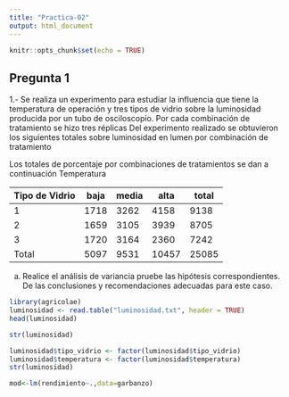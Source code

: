 ```yaml
---
title: "Practica-02"
output: html_document
---
```


```r
knitr::opts_chunk$set(echo = TRUE)
```

## Pregunta 1
1.- Se realiza un experimento para estudiar la influencia que tiene la temperatura de operación y tres tipos de vidrio sobre la luminosidad producida por un tubo de osciloscopio. Por cada combinación de tratamiento se hizo tres réplicas Del experimento realizado se obtuvieron los siguientes totales sobre luminosidad en lumen por combinación de tratamiento

Los totales de porcentaje por combinaciones de tratamientos se dan a continuación Temperatura

Tipo de Vidrio	 | baja | media | alta | total
-----------------|------|-------|------|-------
         1       |  1718|  3262 |  4158|  9138
         2       |  1659|  3105 |  3939|  8705
         3       |  1720|  3164 |  2360|  7242
       Total     |  5097|  9531 | 10457| 25085
         
a) Realice el análisis de variancia pruebe las hipótesis correspondientes. De las conclusiones y recomendaciones adecuadas para este caso. 
```r
library(agricolae)
luminosidad <- read.table("luminosidad.txt", header = TRUE)
head(luminosidad)
```
```r
str(luminosidad)
```
```r
luminosidad$tipo_vidrio <- factor(luminosidad$tipo_vidrio)
luminosidad$temperatura <- factor(luminosidad$temperatura)
str(luminosidad)
```
```r
mod<-lm(rendimiento~.,data=garbanzo)
```

